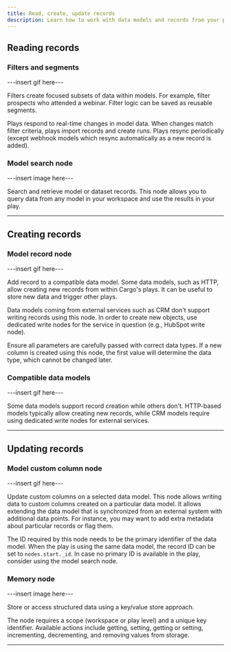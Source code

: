 ```yaml
---
title: Read, create, update records
description: Learn how to work with data models and records from your plays
---
```


## Reading records

### Filters and segments
---insert gif here---

Filters create focused subsets of data within models. For example, filter prospects who attended a webinar. Filter logic can be saved as reusable segments.

Plays respond to real-time changes in model data. When changes match filter criteria, plays import records and create runs. Plays resync periodically (except webhook models which resync automatically as a new record is added).

### Model search node

---insert image here---

Search and retrieve model or dataset records. This node allows you to query data from any model in your workspace and use the results in your play.

---

## Creating records

### Model record node
---insert gif here---

Add record to a compatible data model. Some data models, such as HTTP, allow creating new records from within Cargo's plays. It can be useful to store new data and trigger other plays.

Data models coming from external services such as CRM don't support writing records using this node. In order to create new objects, use dedicated write nodes for the service in question (e.g., HubSpot write node).

Ensure all parameters are carefully passed with correct data types. If a new column is created using this node, the first value will determine the data type, which cannot be changed later.

### Compatible data models
---insert gif here---

Some data models support record creation while others don't. HTTP-based models typically allow creating new records, while CRM models require using dedicated write nodes for external services.

---

## Updating records

### Model custom column node

---insert gif here---

Update custom columns on a selected data model. This node allows writing data to custom columns created on a particular data model. It allows extending the data model that is synchronized from an external system with additional data points. For instance, you may want to add extra metadata about particular records or flag them.

The ID required by this node needs to be the primary identifier of the data model. When the play is using the same data model, the record ID can be set to `nodes.start._id`. In case no primary ID is available in the play, consider using the model search node.

### Memory node

---insert image here---

Store or access structured data using a key/value store approach.

The node requires a scope (workspace or play level) and a unique key identifier. Available actions include getting, setting, getting or setting, incrementing, decrementing, and removing values from storage.

---

